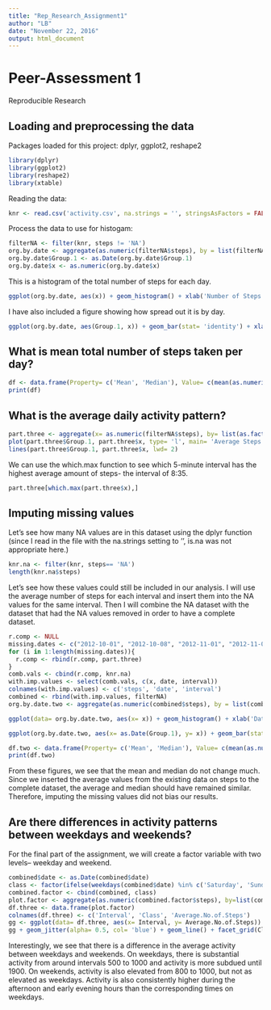 ```yaml
---
title: "Rep_Research_Assignment1"
author: "LB"
date: "November 22, 2016"
output: html_document
---
```


Peer-Assessment 1
====================
Reproducible Research


## Loading and preprocessing the data

Packages loaded for this project: dplyr, ggplot2, reshape2
```r
library(dplyr)
library(ggplot2)
library(reshape2)
library(xtable)
```


Reading the data:
```r
knr <- read.csv('activity.csv', na.strings = '', stringsAsFactors = FALSE)
```

Process the data to use for histogam:
```r
filterNA <- filter(knr, steps != 'NA')
org.by.date <- aggregate(as.numeric(filterNA$steps), by = list(filterNA$date), sum)
org.by.date$Group.1 <- as.Date(org.by.date$Group.1)
org.by.date$x <- as.numeric(org.by.date$x)
```

This is a histogram of the total number of steps for each day.

```r
ggplot(org.by.date, aes(x)) + geom_histogram() + xlab('Number of Steps') + ylab('Count') + ggtitle('Frequency of No. of Steps')

```

I have also included a figure showing how spread out it is by day.
```r
ggplot(org.by.date, aes(Group.1, x)) + geom_bar(stat= 'identity') + xlab('Date') + ylab('No. of Steps') + ggtitle('Number of Steps Taken each Day')
```
## What is mean total number of steps taken per day?

```r
df <- data.frame(Property= c('Mean', 'Median'), Value= c(mean(as.numeric(org.by.date$x)), median(as.numeric(org.by.date$x))))
print(df)
```

## What is the average daily activity pattern?
```r
part.three <- aggregate(x= as.numeric(filterNA$steps), by= list(as.factor(filterNA$interval)), mean)
plot(part.three$Group.1, part.three$x, type= 'l', main= 'Average Steps by Interval', ylab= 'Avg. No. of Steps', xlab= 'Interval')
lines(part.three$Group.1, part.three$x, lwd= 2)
```

We can use the which.max function to see which 5-minute interval has the highest average amount of steps- the interval of 8:35.
```r
part.three[which.max(part.three$x),]
```

## Imputing missing values
Let's see how many NA values are in this dataset using the dplyr function (since I read in the file with the na.strings setting to '', is.na was not appropriate here.)
``` r
knr.na <- filter(knr, steps== 'NA')
length(knr.na$steps)
```

Let's see how these values could still be included in our analysis. I will use the average number of steps for each interval and insert them into the NA values for the same interval. Then I will combine the NA dataset with the dataset that had the NA values removed in order to have a complete dataset.

``` r
r.comp <- NULL
missing.dates <- c("2012-10-01", "2012-10-08", "2012-11-01", "2012-11-04", "2012-11-09", "2012-11-10", "2012-11-14", "2012-11-30")
for (i in 1:length(missing.dates)){
  r.comp <- rbind(r.comp, part.three)
}
comb.vals <- cbind(r.comp, knr.na)
with.imp.values <- select(comb.vals, c(x, date, interval))
colnames(with.imp.values) <- c('steps', 'date', 'interval')
combined <- rbind(with.imp.values, filterNA)
org.by.date.two <- aggregate(as.numeric(combined$steps), by = list(combined$date), sum)
```

``` r
ggplot(data= org.by.date.two, aes(x= x)) + geom_histogram() + xlab('Date') + ylab('No. of Steps') + ggtitle('Number of Steps Taken each Day')
```

```r
ggplot(org.by.date.two, aes(x= as.Date(Group.1), y= x)) + geom_bar(stat= 'identity') + xlab('Date') + ylab('No. of Steps') + ggtitle('Number of Steps Taken each Day')

```

```r
df.two <- data.frame(Property= c('Mean', 'Median'), Value= c(mean(as.numeric(org.by.date.two$x)), median(as.numeric(org.by.date.two$x))))
print(df.two)
```

From these figures, we see that the mean and median do not change much. Since we inserted the average values from the existing data on steps to the complete dataset, the average and median should have remained similar. Therefore, imputing the missing values did not bias our results.

## Are there differences in activity patterns between weekdays and weekends?
For the final part of the assignment, we will create a factor variable with two levels-- weekday and weekend.

```r
combined$date <- as.Date(combined$date)
class <- factor(ifelse(weekdays(combined$date) %in% c('Saturday', 'Sunday'), 'weekend', 'weekday'), levels = c('weekday', 'weekend'))
combined.factor <- cbind(combined, class)
plot.factor <- aggregate(as.numeric(combined.factor$steps), by=list(combined.factor$interval, combined.factor$class), mean)
df.three <- data.frame(plot.factor)
colnames(df.three) <- c('Interval', 'Class', 'Average.No.of.Steps')
gg <- ggplot(data= df.three, aes(x= Interval, y= Average.No.of.Steps))
gg + geom_jitter(alpha= 0.5, col= 'blue') + geom_line() + facet_grid(Class~.) 
```

Interestingly, we see that there is a difference in the average activity between weekdays and weekends. On weekdays, there is substantial activity from around intervals 500 to 1000 and activity is more subdued until 1900. On weekends, activity is also elevated from 800 to 1000, but not as elevated as weekdays. Activity is also consistently higher during the afternoon and early evening hours than the corresponding times on weekdays.
